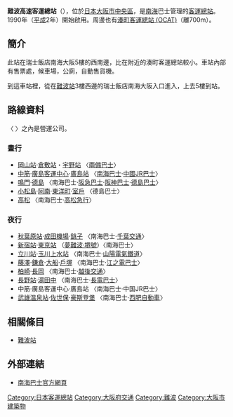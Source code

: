 '''難波高速客運總站'''（{{jpn|j=なんば高速バスターミナル|hg=なんばこうそくバスターミナル}}），位於[[日本|日本]][[大阪市|大阪市]][[中央區_(大阪市)|中央區]]，是[[南海電鐵|南海]]巴士管理的[[巴士總站|客運總站]]。1990年（[[平成|平成]]2年）開始啟用。周邊也有[[大阪城市航空總站|湊町客運總站 (OCAT)]]（離700m）。

==簡介==
此站在瑞士飯店南海大阪5樓的西南邊，比在附近的湊町客運總站較小。車站內部有售票處，候車場，公廁，自動售貨機。

到這車站裡，從在[[難波站_(南海)|難波站]]3樓西邊的瑞士飯店南海大阪入口進入，上去5樓到站。

==路線資料==
〈 〉之內是營運公司。

=== 晝行 ===
* [[岡山站_(日本)|岡山站]]·[[倉敷站|倉敷站]]・[[宇野站|宇野站]] 〈[[兩備集團|兩備巴士]]〉
* [[中筋站|中筋]]·[[廣島客運中心|廣島客運中心]]·[[廣島站|廣島站]] 〈[[南海巴士|南海巴士]]·[[中國JR巴士|中國JR巴士]]〉
* [[鳴門市|鳴門]]·[[德島站|德島]] 〈南海巴士·[[阪急巴士|阪急巴士]]·[[阪神巴士|阪神巴士]]·[[德島巴士|德島巴士]]〉
* [[小松島市|小松島]]·[[阿南站|阿南]]·[[東洋町|東洋町]]·[[室戶市|室戶]] 〈德島巴士〉
* [[高松站_(香川縣)|高松]] 〈南海巴士·[[高松急行|高松急行]]〉

=== 夜行 ===
* [[秋葉原站|秋葉原站]]·[[成田國際機場|成田機場]]·[[銚子站|銚子]] 〈南海巴士·[[千葉交通|千葉交通]]〉
* [[新宿站|新宿站]]·[[東京站|東京站]] （[[夢難波·堺號|夢難波·堺號]]）〈南海巴士〉
* [[立川站|立川站]]·[[玉川上水站|玉川上水站]] 〈南海巴士·[[山陽電氣鐵道|山陽電氣鐵道]]〉
* [[藤澤站|藤澤]]·[[鎌倉站|鎌倉]]·[[大船站|大船]]·[[戶塚站|戶塚]] 〈南海巴士·[[江之電巴士|江之電巴士]]〉
* [[柏崎站|柏崎]]·[[長岡站|長岡]] 〈南海巴士·[[越後交通|越後交通]]〉
* [[長野站|長野站]]·[[湯田中站|湯田中]] 〈南海巴士·[[長電巴士|長電巴士]]〉
* 中筋·廣島客運中心·廣島站 〈南海巴士·中国JR巴士〉
* [[武雄溫泉站|武雄溫泉站]]·[[佐世保市|佐世保]]·[[豪斯登堡|豪斯登堡]] 〈南海巴士·[[西肥自動車|西肥自動車]]〉

==相關條目==
*[[難波站|難波站]]

==外部連結==
*[http://www.nankaibus.jp/ 南海巴士官方網頁] {{ja}}

{{公車站小作品}}
{{DEFAULTSORT:Namba Kosoku Bus Terminal}}
[[Category:日本客運總站|Category:日本客運總站]]
[[Category:大阪府交通|Category:大阪府交通]]
[[Category:難波|Category:難波]]
[[Category:大阪市建築物|Category:大阪市建築物]]